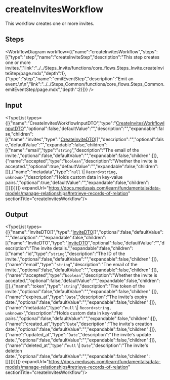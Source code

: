 
# createInvitesWorkflow

This workflow creates one or more invites.

## Steps

<WorkflowDiagram workflow={{"name":"createInvitesWorkflow","steps":[{"type":"step","name":"createInviteStep","description":"This step creates one or more invites.","link":"../../Steps_Invite/functions/core_flows.Steps_Invite.createInviteStep/page.mdx","depth":1},{"type":"step","name":"emitEventStep","description":"Emit an event.\n\n","link":"../../Steps_Common/functions/core_flows.Steps_Common.emitEventStep/page.mdx","depth":2}]}} />

## Input

<TypeList types={[{"name":"CreateInvitesWorkflowInputDTO","type":"[CreateInvitesWorkflowInputDTO](../../../types/WorkflowTypes/InviteWorkflow/interfaces/types.WorkflowTypes.InviteWorkflow.CreateInvitesWorkflowInputDTO/page.mdx)","optional":false,"defaultValue":"","description":"","expandable":false,"children":[{"name":"invites","type":"[CreateInviteDTO](../../../user/interfaces/user.CreateInviteDTO/page.mdx)[]","description":"","optional":false,"defaultValue":"","expandable":false,"children":[{"name":"email","type":"`string`","description":"The email of the invite.","optional":false,"defaultValue":"","expandable":false,"children":[]},{"name":"accepted","type":"`boolean`","description":"Whether the invite is accepted.","optional":true,"defaultValue":"","expandable":false,"children":[]},{"name":"metadata","type":"`null` \\| `Record<string, unknown>`","description":"Holds custom data in key-value pairs.","optional":true,"defaultValue":"","expandable":false,"children":[]}]}]}]} expandUrl="https://docs.medusajs.com/learn/fundamentals/data-models/manage-relationships#retrieve-records-of-relation" sectionTitle="createInvitesWorkflow"/>

## Output

<TypeList types={[{"name":"InviteDTO[]","type":"[InviteDTO](../../../user/interfaces/user.InviteDTO/page.mdx)[]","optional":false,"defaultValue":"","description":"","expandable":false,"children":[{"name":"InviteDTO","type":"[InviteDTO](../../../user/interfaces/user.InviteDTO/page.mdx)","optional":false,"defaultValue":"","description":"The invite details.","expandable":false,"children":[{"name":"id","type":"`string`","description":"The ID of the invite.","optional":false,"defaultValue":"","expandable":false,"children":[]},{"name":"email","type":"`string`","description":"The email of the invite.","optional":false,"defaultValue":"","expandable":false,"children":[]},{"name":"accepted","type":"`boolean`","description":"Whether the invite is accepted.","optional":false,"defaultValue":"","expandable":false,"children":[]},{"name":"token","type":"`string`","description":"The token of the invite.","optional":false,"defaultValue":"","expandable":false,"children":[]},{"name":"expires_at","type":"`Date`","description":"The invite's expiry date.","optional":false,"defaultValue":"","expandable":false,"children":[]},{"name":"metadata","type":"`null` \\| `Record<string, unknown>`","description":"Holds custom data in key-value pairs.","optional":false,"defaultValue":"","expandable":false,"children":[]},{"name":"created_at","type":"`Date`","description":"The invite's creation date.","optional":false,"defaultValue":"","expandable":false,"children":[]},{"name":"updated_at","type":"`Date`","description":"The invite's update date.","optional":false,"defaultValue":"","expandable":false,"children":[]},{"name":"deleted_at","type":"`null` \\| `Date`","description":"The invite's deletion date.","optional":false,"defaultValue":"","expandable":false,"children":[]}]}]}]} expandUrl="https://docs.medusajs.com/learn/fundamentals/data-models/manage-relationships#retrieve-records-of-relation" sectionTitle="createInvitesWorkflow"/>
